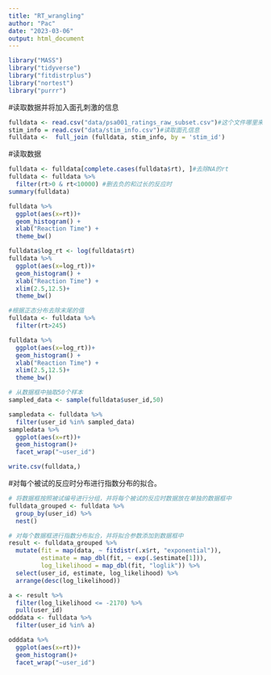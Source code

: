 ```yaml
---
title: "RT_wrangling"
author: "Pac"
date: "2023-03-06"
output: html_document
---
```


```r
library("MASS")
library("tidyverse")
library("fitdistrplus")
library("nortest")
library("purrr")
```

#读取数据并将加入面孔刺激的信息
```r
fulldata <- read.csv("data/psa001_ratings_raw_subset.csv")#这个文件哪里来的？我记不得了
stim_info = read.csv("data/stim_info.csv")#读取面孔信息
fulldata <-  full_join (fulldata, stim_info, by = 'stim_id')
```

#读取数据
```r
fulldata <- fulldata[complete.cases(fulldata$rt), ]#去除NA的rt
fulldata <- fulldata %>% 
  filter(rt>0 & rt<10000) #删去负的和过长的反应时
summary(fulldata)
```

```r
fulldata %>% 
  ggplot(aes(x=rt))+
  geom_histogram() +
  xlab("Reaction Time") +
  theme_bw()
```

```r
fulldata$log_rt <- log(fulldata$rt)
fulldata %>% 
  ggplot(aes(x=log_rt))+
  geom_histogram() +
  xlab("Reaction Time") +
  xlim(2.5,12.5)+
  theme_bw()
```

```r
#根据正态分布去除末尾的值
fulldata <- fulldata %>% 
  filter(rt>245)

fulldata %>% 
  ggplot(aes(x=log_rt))+
  geom_histogram() +
  xlab("Reaction Time") +
  xlim(2.5,12.5)+
  theme_bw()
```

```r
# 从数据框中抽取50个样本
sampled_data <- sample(fulldata$user_id,50)

sampledata <- fulldata %>% 
  filter(user_id %in% sampled_data)
sampledata %>% 
  ggplot(aes(x=rt))+
  geom_histogram()+
  facet_wrap("~user_id")
```

```r
write.csv(fulldata,)
```

#对每个被试的反应时分布进行指数分布的拟合。
```r
# 将数据框按照被试编号进行分组，并将每个被试的反应时数据放在单独的数据框中
fulldata_grouped <- fulldata %>% 
  group_by(user_id) %>% 
  nest()

# 对每个数据框进行指数分布拟合，并将拟合参数添加到数据框中
result <- fulldata_grouped %>%
  mutate(fit = map(data, ~ fitdistr(.x$rt, "exponential")), 
         estimate = map_dbl(fit, ~ exp(.$estimate[1])), 
         log_likelihood = map_dbl(fit, "loglik")) %>%
  select(user_id, estimate, log_likelihood) %>%
  arrange(desc(log_likelihood))
```

```r
a <- result %>% 
  filter(log_likelihood <= -2170) %>% 
  pull(user_id)
odddata <- fulldata %>% 
  filter(user_id %in% a)

odddata %>% 
  ggplot(aes(x=rt))+
  geom_histogram()+
  facet_wrap("~user_id")
```













